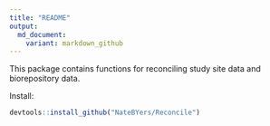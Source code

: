 ```yaml
---
title: "README"
output:
  md_document:
    variant: markdown_github
---
```


This package contains functions for reconciling study site data and biorepository data. 

Install:

```r
devtools::install_github("NateBYers/Reconcile")
```